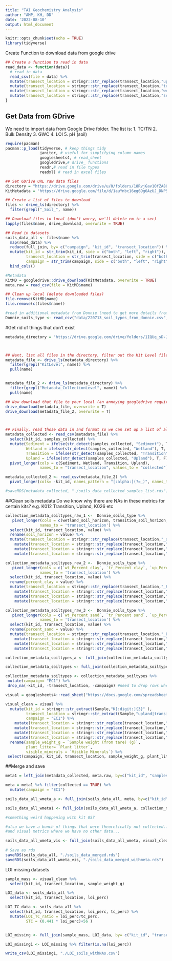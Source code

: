 ```yaml
---
title: "TAI Geochemistry Analysis"
author: "AMP, KH, DD"
date: '2022-08-10'
output: html_document
---
```


```r
knitr::opts_chunk$set(echo = TRUE)
library(tidyverse)
```

Create Function to download data from google drive

```r
## Create a function to read in data
read_data <- function(data){
  # read in data
  read_csv(file = data) %>%
  mutate(transect_location = stringr::str_replace(transect_location,"upland","Upland"))  %>%
  mutate(transect_location = stringr::str_replace(transect_location,"transition","Transition"))  %>% 
  mutate(transect_location = stringr::str_replace(transect_location,"wetland","Wetland")) %>%
  mutate(transect_location = stringr::str_replace(transect_location,"sediment","Sediment"))  
}

```
## Get Data from GDrive

We need to import data from Google Drive folder.
The list is:
1. TC/TN
2. Bulk Density 
3. GWC
4. LOI
5. pH (soil)


```r

require(pacman)
pacman::p_load(tidyverse, # keep things tidy
               janitor, # useful for simplifying column names
               googlesheets4, # read_sheet 
               googledrive,# drive_ functions
               readr,# read in file types
               readxl) # read in excel files

## Set GDrive URL raw data files
directory = "https://drive.google.com/drive/u/0/folders/18RvjGav1OfZA8Ocdm9De7aKRaFLRrRTd"
KitMetadata = "https://drive.google.com/file/d/1auYnbc16eg6Dg6AzUJ_DNP5UOd2H-7Kl/view?usp=sharing"

## Create a list of files to download
files <- drive_ls(directory) %>% 
  filter(grepl("_Soil_", name))

## Download files to local (don't worry, we'll delete em in a sec)
lapply(files$name, drive_download, overwrite = TRUE)

## Read in datasets
soils_data_all <- files$name %>% 
  map(read_data) %>% 
  reduce(full_join, by= c("campaign", "kit_id", "transect_location")) %>%
  mutate(kit_id = str_trim(kit_id, side = c("both", "left", "right")),
         transect_location = str_trim(transect_location, side = c("both", "left", "right")),
         campaign = str_trim(campaign, side = c("both", "left", "right"))) %>%
  bind_cols() 

#Metadata 
KitMD = googledrive::drive_download(KitMetadata, overwrite = TRUE)
meta.raw = read_csv(file = KitMD$name)

## Clean up local (delete downloaded files)
file.remove(KitMD$name)
file.remove(c(files$name))

#read in additional metadata from Donnie (need to get more details from him)
Donnie_soils_type <- read_csv("data/220713_soil_types_from_donnie.csv", show_col_types = FALSE)

```
#Get rid of things that don't exist 
```r
metadata_directory = "https://drive.google.com/drive/folders/1IQUq_sD-Jama7ajaZl1zW_9zlWfyCohn"



## Next, list all files in the directory, filter out the Kit Level file and snag the file name
metadata_file <- drive_ls(metadata_directory) %>%
  filter(grepl("KitLevel", name)) %>%
  pull(name)


metadata_file_2 <- drive_ls(metadata_directory) %>%
  filter(grepl("Metadata_CollectionLevel", name)) %>%
  pull(name)

## Now download that file to your local (an annoying googledrive requirement)
drive_download(metadata_file, overwrite = T)
drive_download(metadata_file_2, overwrite = T)



## Finally, read those data in and format so we can set up a list of all samples received
metadata_collected <- read_csv(metadata_file) %>%
  select(kit_id, samples_collected) %>%
  mutate(Sediment = ifelse(str_detect(samples_collected, "Sediment"), T, F),
         Wetland = ifelse(str_detect(samples_collected, "Wetland"), T, F),
         Transition = ifelse(str_detect(samples_collected, "Transition"), T, F),
         Upland = ifelse(str_detect(samples_collected, "Upland"), T, F)) %>%
  pivot_longer(cols = c(Sediment, Wetland, Transition, Upland),
               names_to = "transect_location", values_to = "collected")

metadata_collected_2 <- read_csv(metadata_file_2) %>%
  pivot_longer(cols= -kit_id, names_pattern = "[:alpha:](?=_)", names_to = "transect_location")

#saveRDS(metadata_collected, "./soils_data_collected_samples_list.rds")

```

##Clean soils metadata
Do we know why there are NAs in these metrics for certain kits?
e.g. K012 Transition, Upland, K026 etc 

```r
collection_metadata_soiltypes_raw_1 <-  Donnie_soils_type %>%
   pivot_longer(cols = c(wetland_soil_horizon, transition_soil_horizon, upland_soil_horizon),
               names_to = 'transect_location') %>% 
  select(kit_id, transect_location, value) %>%
  rename(soil_horizon = value) %>%
  mutate(transect_location = stringr::str_replace(transect_location,"_soil_horizon", "")) %>%
    mutate(transect_location = stringr::str_replace(transect_location,"upland","Upland"))  %>%
    mutate(transect_location = stringr::str_replace(transect_location,"transition","Transition"))  %>% 
    mutate(transect_location = stringr::str_replace(transect_location,"wetland","Wetland"))  

collection_metadata_soiltypes_raw_2 <-  Donnie_soils_type %>%
   pivot_longer(cols = c(`wt_Percent clay`, `tr_Percent clay`, `up_Percent clay`),
               names_to = 'transect_location') %>% 
  select(kit_id, transect_location, value) %>%
  rename(percent_clay = value) %>%
  mutate(transect_location = stringr::str_replace(transect_location,"_Percent clay", "")) %>%
    mutate(transect_location = stringr::str_replace(transect_location,"up","Upland"))  %>%
    mutate(transect_location = stringr::str_replace(transect_location,"tr","Transition"))  %>% 
    mutate(transect_location = stringr::str_replace(transect_location,"wt","Wetland"))  

collection_metadata_soiltypes_raw_3 <-  Donnie_soils_type %>%
   pivot_longer(cols = c(`wt_Percent sand`, `tr_Percent sand`, `up_Percent sand`),
               names_to = 'transect_location') %>% 
  select(kit_id, transect_location, value) %>%
  rename(percent_sand = value) %>%
  mutate(transect_location = stringr::str_replace(transect_location,"_Percent sand", "")) %>%
    mutate(transect_location = stringr::str_replace(transect_location,"up","Upland"))  %>%
    mutate(transect_location = stringr::str_replace(transect_location,"tr","Transition"))  %>% 
    mutate(transect_location = stringr::str_replace(transect_location,"wt","Wetland"))  

collection_metadata_soiltypes_a <- full_join(collection_metadata_soiltypes_raw_1, collection_metadata_soiltypes_raw_2, by=c("kit_id","transect_location"))

collection_metadata_soiltypes <- full_join(collection_metadata_soiltypes_a, collection_metadata_soiltypes_raw_3, by=c("kit_id","transect_location"))

collection_metadata_soiltypes <- collection_metadata_soiltypes %>%
 mutate(campaign= "EC1") %>%
 drop_na(-kit_id, -transect_location, -campaign) #need to drop rows where all 3 variables are NA

```

```r
visual = googlesheets4::read_sheet("https://docs.google.com/spreadsheets/d/1Swr2Qx-mBXrhRPIpGf-YehSEC6zOwTPKB3u2K9s2Z7A/edit#gid=1593904722")

visual_clean = visual %>%
  mutate(kit_id = stringr::str_extract(Sample,"K[:digit:]{3}" ),
         transect_location = stringr::str_extract(Sample,"upland|transition|wetland|sediment" ),
         campaign = "EC1") %>%
    mutate(transect_location = stringr::str_replace(transect_location,"upland","Upland"))  %>%
    mutate(transect_location = stringr::str_replace(transect_location,"transition","Transition"))  %>% 
    mutate(transect_location = stringr::str_replace(transect_location,"wetland","Wetland")) %>%
    mutate(transect_location = stringr::str_replace(transect_location,"sediment","Sediment")) %>%
  rename(sample_weight_g = `Sample weight (from tare) (g)`,
         plant_litter= `Plant litter`,
         visible_minerals = `Visible Minerals`) %>%
 select(campaign, kit_id, transect_location, sample_weight_g, plant_litter, visible_minerals)
```
               
##Merge and save
```r

meta1 = left_join(metadata_collected, meta.raw, by=c("kit_id", "samples_collected"))

meta = meta1 %>% filter(collected == TRUE) %>%
  mutate(campaign = "EC1")

soils_data_all_wmeta_a <- full_join(soils_data_all, meta, by=c("kit_id", "transect_location", "campaign"))

soils_data_all_wmeta1 <- full_join(soils_data_all_wmeta_a, collection_metadata_soiltypes, by=c("kit_id","transect_location","campaign"))

#something weird happening with kit 057

#also we have a bunch of things that were theoretically not collected... 
#and visual metrics where we have no other data...

soils_data_all_wmeta_vis <- full_join(soils_data_all_wmeta, visual_clean, by=c("kit_id", "transect_location", "campaign"))
  
# Save as rds
saveRDS(soils_data_all, "./soils_data_merged.rds")
saveRDS(soils_data_all_wmeta_vis, "./soils_data_merged_withmeta.rds")
```

LOI missing datasets 
```r

sample_mass <- visual_clean %>%
  select(kit_id, transect_location, sample_weight_g)

LOI_data <- soils_data_all %>%
  select(kit_id, transect_location, loi_perc)

LOI_TC_data <- soils_data_all %>%
  select(kit_id, transect_location, loi_perc, tc_perc) %>%
  mutate(LOI_TC_ratio = loi_perc/tc_perc,
         STC = (0.441 * loi_perc)+56 )


LOI_missing <- full_join(sample_mass, LOI_data, by= c("kit_id", "transect_location"))

LOI_missing1 <- LOI_missing %>% filter(is.na(loi_perc))

write_csv(LOI_missing1, "./LOI_soils_withNAs.csv")

```
